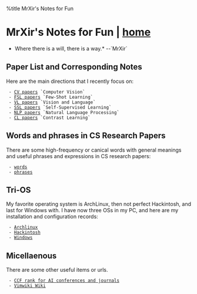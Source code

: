 %title MrXir's Notes for Fun
= MrXir's Notes for Fun | [[/index|home]] =

*Where there is a will,  there is a way.*    --`MrXir`

== Paper List and Corresponding Notes ==

Here are the main directions that I recently focus on:

  - [[CV papers]] `Computer Vision`
  - [[FSL papers]] `Few-Shot Learning`
  - [[VL papers]] `Vision and Language`
  - [[SSL papers]] `Self-Supervised Learning`
  - [[NLP papers]] `Natural Language Processing`
  - [[CL papers]] `Contrast Learning` 


== Words and phrases in CS Research Papers ==

There are some high-frequency or canical words with general meanings and useful phrases and expressions in CS research papers:

  - [[wordsi|words]]
  - [[phrasesi|phrases]]


== Tri-OS ==

My favorite operating system is ArchLinux, then not perfect Hackintosh, and last for Windows with. I have now three OSs in my PC, and here are my installation and configuration records:

  - [[/os/ArchLinux|Archlinux]]
  - [[/os/Hackintosh|Hackintosh]]
  - [[/os/Windows|Windows]]

== Micellaenous ==

There are some other useful items or urls.

  - [[CCF rank for AI conferences and journals]]
  - [[https://emm.ink/wiki/|Vimwiki Wiki]]
